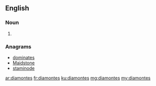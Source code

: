 ==English==

===Noun===
{{head|en|plural}}

# {{plural of|diamonte|lang=en}}

===Anagrams===
* [[dominates#English|dominates]]
* [[Maidstone#English|Maidstone]]
* [[staminode#English|staminode]]

[[ar:diamontes]]
[[fr:diamontes]]
[[ku:diamontes]]
[[mg:diamontes]]
[[my:diamontes]]